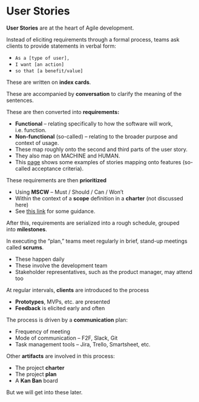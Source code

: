 # User Stories

<p><strong>User Stories</strong><span>&nbsp;</span>are at the heart of Agile development.</p>
<p>Instead of eliciting requirements through a formal process, teams ask clients to provide statements in verbal form:</p>
<ul>
<li><code>As a [type of user],</code></li>
<li><code>I want [an action]</code></li>
<li><code>so that [a benefit/value]</code></li>
</ul>
<p>These are written on<span>&nbsp;</span><strong>index cards</strong>.</p>
<p>These are accompanied by<span>&nbsp;</span><strong>conversation</strong><span>&nbsp;</span>to clarify the meaning of the sentences.</p>
<p>These are then converted into<span>&nbsp;</span><strong>requirements:</strong></p>
<ul>
<li><strong>Functional</strong><span>&nbsp;</span>&ndash; relating specifically to how the software will work, i.e. function.</li>
<li><strong>Non-functional</strong><span>&nbsp;</span>(so-called) &ndash; relating to the broader purpose and context of usage.</li>
<li>These map roughly onto the second and third parts of the user story.</li>
<li>They also map on MACHINE and HUMAN.</li>
<li>This<span>&nbsp;</span><a class="external-link" href="https://cuitandokter.com/">page</a><span>&nbsp;</span>shows some examples of stories mapping onto features (so-called acceptance criteria).</li>
</ul>
<p>These requirements are then<span>&nbsp;</span><strong>prioritized</strong></p>
<ul>
<li>Using<span>&nbsp;</span><strong>MSCW</strong><span>&nbsp;</span>&ndash; Must / Should / Can / Won't</li>
<li>Within the context of a<span>&nbsp;</span><strong>scope</strong><span>&nbsp;</span>definition in a<span>&nbsp;</span><strong>charter</strong><span>&nbsp;</span>(not discussed here)</li>
<li>See<span>&nbsp;</span><a class="external-link" href="https://paper-leaf.com/insights/prioritize-user-stories/">this link</a><span>&nbsp;</span>for some guidance.</li>
</ul>
<p>After this, requirements are serialized into a rough schedule, grouped into<span>&nbsp;</span><strong>milestones</strong>.</p>
<p>In executing the "plan," teams meet regularly in brief, stand-up meetings called<span>&nbsp;</span><strong>scrums</strong>.</p>
<ul>
<li>These happen daily</li>
<li>These involve the development team</li>
<li>Stakeholder representatives, such as the product manager, may attend too</li>
</ul>
<p>At regular intervals,<span>&nbsp;</span><strong>clients</strong><span>&nbsp;</span>are introduced to the process</p>
<ul>
<li><strong>Prototypes</strong>, MVPs, etc. are presented</li>
<li><strong>Feedback</strong><span>&nbsp;</span>is elicited early and often</li>
</ul>
<p>The process is driven by a<span>&nbsp;</span><strong>communication</strong><span>&nbsp;</span>plan:</p>
<ul>
<li>Frequency of meeting</li>
<li>Mode of communication &ndash; F2F, Slack, Git</li>
<li>Task management tools &ndash; Jira, Trello, Smartsheet, etc.</li>
</ul>
<p>Other<span>&nbsp;</span><strong>artifacts</strong><span>&nbsp;</span>are involved in this process:</p>
<ul>
<li>The project<span>&nbsp;</span><strong>charter</strong></li>
<li>The project<span>&nbsp;</span><strong>plan</strong></li>
<li>A<span>&nbsp;</span><strong>Kan Ban</strong><span>&nbsp;</span>board</li>
</ul>
<p>But we will get into these later.</p>